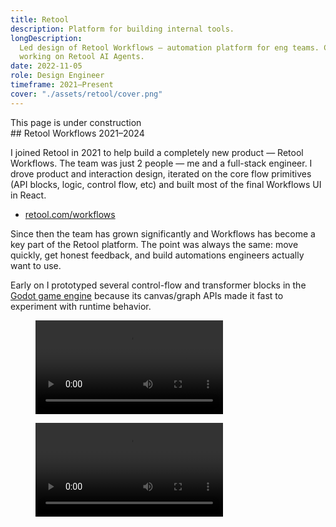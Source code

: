 ```yaml
---
title: Retool
description: Platform for building internal tools.
longDescription:
  Led design of Retool Workflows — automation platform for eng teams. Currently
  working on Retool AI Agents.
date: 2022-11-05
role: Design Engineer
timeframe: 2021–Present
cover: "./assets/retool/cover.png"
---
```




<div className="breakout flex h-40 items-center justify-center border border-dashed text-secondary uppercase">
  This page is under construction
</div>

<div class="col-[breakout] grid grid-cols-subgrid">
  ## Retool Workflows
  <time datetime="2021" class="aside">
    2021–2024
  </time>
</div>

I joined Retool in 2021 to help build a completely new product — Retool
Workflows. The team was just 2 people — me and a full-stack engineer. I drove
product and interaction design, iterated on the core flow primitives (API
blocks, logic, control flow, etc) and built most of the final Workflows UI in
React.

<ul class="aside">
  <li>
    <a target="_blank" rel="external" href="https://retool.com/workflows">
      retool.com/workflows
    </a>
  </li>
</ul>

Since then the team has grown significantly and Workflows has become a key part
of the Retool platform. The point was always the same: move quickly, get honest
feedback, and build automations engineers actually want to use.

Early on I prototyped several control-flow and transformer blocks in the
[Godot game engine](https://godotengine.org/) because its canvas/graph APIs made
it fast to experiment with runtime behavior.

<figure class="breakout">
  <Video controls src={prototype_timer} className="bg-neutral-900! p-4" />
  <figcaption>
    Godot prototype for Workflows Timer and Iterator blocks
  </figcaption>
</figure>

<figure class="breakout">
  <Video controls src={prototype_loop} className="bg-neutral-900! p-4" />
  <figcaption>
    Godot prototype for Workflows Loop and API request blocks
  </figcaption>
</figure>
